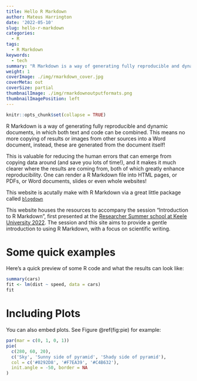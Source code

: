 ```yaml
---
title: Hello R Markdown
author: Mateus Harrington
date: '2022-05-10'
slug: hello-r-markdown
categories:
  - R
tags:
  - R Markdown
keywords:
  - tech
summary: "R Markdown is a way of generating fully reproducible and dynamic documents, in which both text and code can be combined"
weight: 1
coverImage: ./img/rmarkdown_cover.jpg
coverMeta: out
coverSize: partial
thumbnailImage: ./img/rmarkdownoutputformats.png
thumbnailImagePosition: left
---
```


```r
knitr::opts_chunk$set(collapse = TRUE)
```

R Markdown is a way of generating fully reproducible and dynamic documents, in which both text and code can be combined. 
This means no more copying of results or images from other sources into a Word document, instead, these are generated from the document itself!

This is valuable for reducing the human errors that can emerge from copying data around (and save you lots of time!), and it makes it much clearer where the results are coming from, both of which greatly enhance reproducibility.
One can render a R Markdown file into HTML pages, or PDFs, or Word documents, slides or even whole websites!

This website is acutally make with R Markdown via a great little package called [`blogdown`](https://github.com/rstudio/blogdown)

This website houses the resources to accompany the session "Introduction to R Markdown", first presented at the [Researcher Summer school at Keele University 2022](https://www.keele.ac.uk/kiite/conferences/researchersummerschool/).
The session and this site aims to provide a gentle introduction to using R Markdown, with a focus on scientific writing.

# Some quick examples

Here's a quick preview of some R code and what the results can look like:

```r
summary(cars)
fit <- lm(dist ~ speed, data = cars)
fit
```

# Including Plots

You can also embed plots. See Figure \@ref(fig:pie) for example:

```r
par(mar = c(0, 1, 0, 1))
pie(
  c(280, 60, 20),
  c('Sky', 'Sunny side of pyramid', 'Shady side of pyramid'),
  col = c('#0292D8', '#F7EA39', '#C4B632'),
  init.angle = -50, border = NA
)
```
